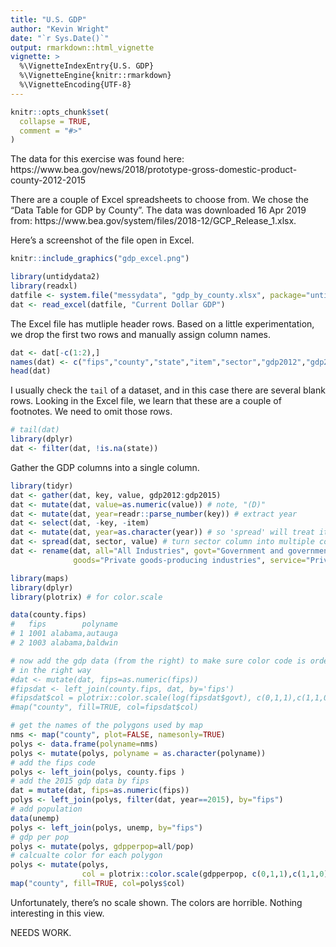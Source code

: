 ```yaml
---
title: "U.S. GDP"
author: "Kevin Wright"
date: "`r Sys.Date()`"
output: rmarkdown::html_vignette
vignette: >
  %\VignetteIndexEntry{U.S. GDP}
  %\VignetteEngine{knitr::rmarkdown}
  %\VignetteEncoding{UTF-8}
---
```

```r
knitr::opts_chunk$set(
  collapse = TRUE,
  comment = "#>"
)
```

The data for this exercise was found here: https://www.bea.gov/news/2018/prototype-gross-domestic-product-county-2012-2015

There are a couple of Excel spreadsheets to choose from. We chose the "Data Table for GDP by County".
The data was downloaded 16 Apr 2019 from: https://www.bea.gov/system/files/2018-12/GCP_Release_1.xlsx.

Here's a screenshot of the file open in Excel.

```r
knitr::include_graphics("gdp_excel.png")
```

                          
```r
library(untidydata2)
library(readxl)
datfile <- system.file("messydata", "gdp_by_county.xlsx", package="untidydata2")
dat <- read_excel(datfile, "Current Dollar GDP")
```

The Excel file has mutliple header rows. Based on a little experimentation, we drop the first two rows and manually assign column names.

```r
dat <- dat[-c(1:2),]
names(dat) <- c("fips","county","state","item","sector","gdp2012","gdp2013","gdp2014","gdp2015")
head(dat)
```

I usually check the `tail` of a dataset, and in this case there are several blank rows.  Looking in the Excel file, we learn that these are a couple of footnotes.  We need to omit those rows.

```r
# tail(dat)
library(dplyr)
dat <- filter(dat, !is.na(state))
```

Gather the GDP columns into a single column.
```r
library(tidyr)
dat <- gather(dat, key, value, gdp2012:gdp2015)
dat <- mutate(dat, value=as.numeric(value)) # note, "(D)"
dat <- mutate(dat, year=readr::parse_number(key)) # extract year
dat <- select(dat, -key, -item)
dat <- mutate(dat, year=as.character(year)) # so 'spread' will treat it as ID
dat <- spread(dat, sector, value) # turn sector column into multiple columns
dat <- rename(dat, all="All Industries", govt="Government and government enterprises",
              goods="Private goods-producing industries", service="Private services-providing industries")
```

```r
library(maps)
library(dplyr)
library(plotrix) # for color.scale

data(county.fips)
#   fips        polyname
# 1 1001 alabama,autauga
# 2 1003 alabama,baldwin

# now add the gdp data (from the right) to make sure color code is ordered 
# in the right way
#dat <- mutate(dat, fips=as.numeric(fips))
#fipsdat <- left_join(county.fips, dat, by='fips')
#fipsdat$col = plotrix::color.scale(log(fipsdat$govt), c(0,1,1),c(1,1,0),0)
#map("county", fill=TRUE, col=fipsdat$col)

# get the names of the polygons used by map
nms <- map("county", plot=FALSE, namesonly=TRUE)
polys <- data.frame(polyname=nms)
polys <- mutate(polys, polyname = as.character(polyname))
# add the fips code
polys <- left_join(polys, county.fips )
# add the 2015 gdp data by fips
dat = mutate(dat, fips=as.numeric(fips))
polys <- left_join(polys, filter(dat, year==2015), by="fips")
# add population
data(unemp)
polys <- left_join(polys, unemp, by="fips")
# gdp per pop
polys <- mutate(polys, gdpperpop=all/pop)
# calcualte color for each polygon
polys <- mutate(polys,
                col = plotrix::color.scale(gdpperpop, c(0,1,1),c(1,1,0),0))
map("county", fill=TRUE, col=polys$col)
```

Unfortunately, there's no scale shown.
The colors are horrible.
Nothing interesting in this view.

NEEDS WORK.



